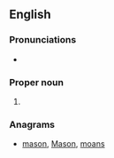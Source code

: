==English==

===Pronunciations===
* {{a|US}} {{IPA|ˈ/noʊ.mæs/|lang=en}}

===Proper noun===
{{en-proper noun}} 

# {{context|US|lang=en}} {{acronym of|[[w:National Organization for Men against Sexism|National Organization for Men against Sexism]]|lang=en}}

===Anagrams===
* [[mason#English|mason]], [[Mason#English|Mason]], [[moans#English|moans]]